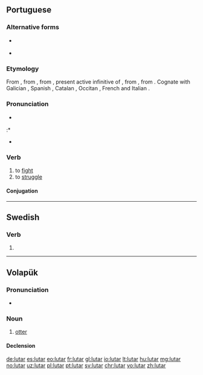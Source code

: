 ==Portuguese==

===Alternative forms===
* {{l/pt|luctar}} {{qualifier|obsolete}}
* {{l/pt|luitar}} {{qualifier|obsolete|dialectal}}

===Etymology===
From {{etyl|roa-opt|pt}} {{term|luitar|lang=roa-opt}}, from {{etyl|la|pt}} {{term||luctāre|lang=la}}, from {{term|luctārī|lang=la}}, present active infinitive of {{term|luctor||struggle|lang=la}}, from {{etyl|ine-pro|pt}} {{m|ine-pro|*lugsos}}, from {{term|Appendix:Proto-Indo-European/leug|*leug|bend, twist}}. Cognate with Galician {{term|loitar|lang=gl}}, Spanish {{term|luchar|lang=es}}, Catalan {{term|lluitar|lang=ca}}, Occitan {{term|luchar|lang=oc}}, French {{term|lutter|lang=fr}} and Italian {{term|lottare|lang=it}}.

===Pronunciation===
* {{a|PT}} {{IPA|/lu.ˈtaɾ/|lang=pt}}
:* {{homophones|lang=pt|lotar}}
* {{hyphenation|lu|tar|lang=pt}}

===Verb===
{{pt-verb|lut|ar}}

# to [[fight]]
# to [[struggle]]

====Conjugation====
{{pt-conj|lut|ar}}

----

==Swedish==

===Verb===
{{head|sv|verb form}}

# {{sv-verb-form-pre|luta}}

----

==Volapük==

===Pronunciation===
* {{IPA|/luˈtaɾ/|lang=vo}}

===Noun===
{{vo-noun}}

# [[otter]]

====Declension====
{{vo-decl-noun}}

[[de:lutar]]
[[es:lutar]]
[[eo:lutar]]
[[fr:lutar]]
[[gl:lutar]]
[[io:lutar]]
[[lt:lutar]]
[[hu:lutar]]
[[mg:lutar]]
[[no:lutar]]
[[uz:lutar]]
[[pl:lutar]]
[[pt:lutar]]
[[sv:lutar]]
[[chr:lutar]]
[[vo:lutar]]
[[zh:lutar]]